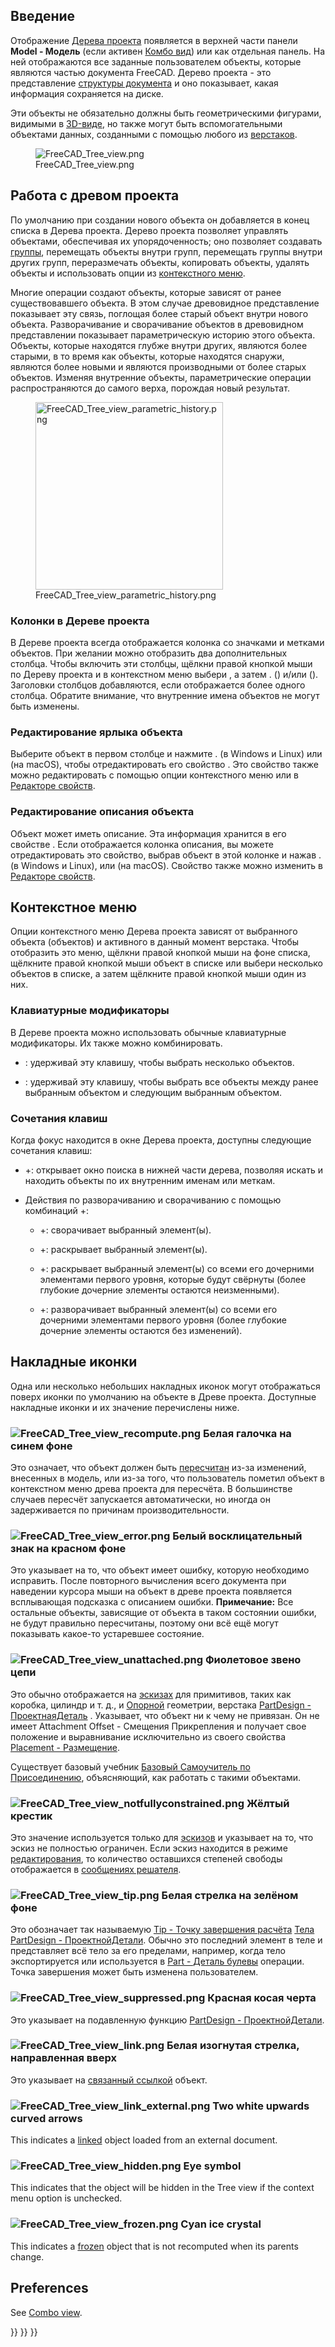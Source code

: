 <languages/>
{{TOCright}}

<span id="Introduction"></span>
== Введение ==

Отображение [[Tree_view/ru|Дерева проекта]] появляется в верхней части панели '''Model - Модель''' (если активен [[Combo_view/ru|Комбо вид]]) или как отдельная панель. На ней отображаются все заданные пользователем объекты, которые являются частью документа FreeCAD. Дерево проекта - это представление [[Document_structure/ru|структуры документа]] и оно показывает, какая информация сохраняется на диске.

Эти объекты не обязательно должны быть геометрическими фигурами, видимыми в [[3D_view/ru|3D-виде]], но также могут быть вспомогательными объектами данных, созданными с помощью любого из [[Workbenches/ru|верстаков]].

[[File:FreeCAD_Tree_view.png]]

{{Caption|Древо проекта, показывающее различные элементы документа}}

<span id="Working_with_the_Tree_view"></span>
== Работа с древом проекта ==

По умолчанию при создании нового объекта он добавляется в конец списка в Дерева проекта. Дерево проекта позволяет управлять объектами, обеспечивая их упорядоченность; оно позволяет создавать [[Std_Group/ru|группы]], перемещать объекты внутри групп, перемещать группы внутри других групп, переразмечать объекты, копировать объекты, удалять объекты и использовать опции из [[#Context_menu/ru|контекстного меню]].

Многие операции создают объекты, которые зависят от ранее существовавшего объекта. В этом случае древовидное представление показывает эту связь, поглощая более старый объект внутри нового объекта. Разворачивание и сворачивание объектов в древовидном представлении показывает параметрическую историю этого объекта. Объекты, которые находятся глубже внутри других, являются более старыми, в то время как объекты, которые находятся снаружи, являются более новыми и являются производными от более старых объектов. Изменяя внутренние объекты, параметрические операции распространяются до самого верха, порождая новый результат.

[[File:FreeCAD_Tree_view_parametric_history.png|x300px]]

{{Caption|Самый верхний объект создаётся путём выполнения параметрических операций над объектами, которые сами были созданы предыдущими операциями.<br>
Полное раскрытие дерева показывает исходные элементы, которые были использованы для создания частей твёрдых тел.}}

<span id="Tree_view_columns"></span>
=== Колонки в Дереве проекта ===

В Дереве проекта всегда отображается колонка со значками и метками объектов. При желании можно отобразить два дополнительных столбца. Чтобы включить эти столбцы, щёлкни правой кнопкой мыши по Дереву проекта и в контекстном меню выбери {{MenuCommand|Tree settings - Настройки дерева}}, а затем {{MenuCommand|Show description - Показать описание}}. ({{Version/ru|0.21}}) и/или {{MenuCommand|Show internal name - Показать внутреннее имя}} ({{Version/ru|1.0}}). Заголовки столбцов добавляются, если отображается более одного столбца. Обратите внимание, что внутренние имена объектов не могут быть изменены.

<span id="Edit_object_label"></span>
=== Редактирование ярлыка объекта ===

Выберите объект в первом столбце и нажмите {{KEY|F2}}. (в Windows и Linux) или {{KEY|Enter}} (на macOS), чтобы отредактировать его свойство {{PropertyData|Label - Ярлык}}. Это свойство также можно редактировать с помощью опции контекстного меню {{MenuCommand|Rename - Переименовать}} или в [[Property_editor/ru|Редакторе свойств]].

<span id="Edit_object_description"></span>
=== Редактирование описания объекта ===

Объект может иметь описание. Эта информация хранится в его свойстве {{PropertyData|Label2 - Ярлык2}}. Если отображается колонка описания, вы можете отредактировать это свойство, выбрав объект в этой колонке и нажав {{KEY|F2}}. (в Windows и Linux), или {{KEY|Enter}} (на macOS). Свойство также можно изменить в [[Property_editor/ru|Редакторе свойств]].

<span id="Context_menu"></span>
== Контекстное меню ==

Опции контекстного меню Дерева проекта зависят от выбранного объекта (объектов) и активного в данный момент верстака. Чтобы отобразить это меню, щёлкни правой кнопкой мыши на фоне списка, щёлкните правой кнопкой мыши объект в списке или выбери несколько объектов в списке, а затем щёлкните правой кнопкой мыши один из них.

<span id="Keyboard_modifiers"></span>
=== Клавиатурные модификаторы ===

В Дереве проекта можно использовать обычные клавиатурные модификаторы. Их также можно комбинировать.
* {{KEY|Ctrl}}: удерживай эту клавишу, чтобы выбрать несколько объектов.
* {{KEY|Shift}}: удерживай эту клавишу, чтобы выбрать все объекты между ранее выбранным объектом и следующим выбранным объектом.

<span id="Keyboard_shortcuts"></span>
=== Сочетания клавиш ===

Когда фокус находится в окне Дерева проекта, доступны следующие сочетания клавиш:
* {{KEY|Ctrl}}+{{KEY|F}}: открывает окно поиска в нижней части дерева, позволяя искать и находить объекты по их внутренним именам или меткам.
* Действия по разворачиванию и сворачиванию с помощью комбинаций {{KEY|Alt}}+{{KEY|Arrow}}: {{Version/ru|0.20}}
** {{KEY|Alt}}+{{KEY|Left}}: сворачивает выбранный элемент(ы).
** {{KEY|Alt}}+{{KEY|Right}}: раскрывает выбранный элемент(ы).
** {{KEY|Alt}}+{{KEY|Up}}: раскрывает выбранный элемент(ы) со всеми его дочерними элементами первого уровня, которые будут свёрнуты (более глубокие дочерние элементы остаются неизменными).
** {{KEY|Alt}}+{{KEY|Down}}: разворачивает выбранный элемент(ы) со всеми его дочерними элементами первого уровня (более глубокие дочерние элементы остаются без изменений).

<span id="Overlay_icons"></span>
==Накладные иконки==

Одна или несколько небольших накладных иконок могут отображаться поверх иконки по умолчанию на объекте в Древе проекта. Доступные накладные иконки и их значение перечислены ниже.

<span id="File:FreeCAD_Tree_view_recompute.png_White_check_mark_on_blue_background"></span>
=== [[File:FreeCAD_Tree_view_recompute.png]] Белая галочка на синем фоне ===

Это означает, что объект должен быть [[Std_Refresh/ru|пересчитан]] из-за изменений, внесенных в модель, или из-за того, что пользователь пометил объект в контекстном меню древа проекта для пересчёта. В большинстве случаев пересчёт запускается автоматически, но иногда он задерживается по причинам производительности.

<span id="File:FreeCAD_Tree_view_error.png_White_exclamation_mark_on_red_background"></span>
=== [[File:FreeCAD_Tree_view_error.png]] Белый восклицательный знак на красном фоне ===

Это указывает на то, что объект имеет ошибку, которую необходимо исправить. После повторного вычисления всего документа при наведении курсора мыши на объект в древе проекта появляется всплывающая подсказка с описанием ошибки. '''Примечание:''' Все остальные объекты, зависящие от объекта в таком состоянии ошибки, не будут правильно пересчитаны, поэтому они всё ещё могут показывать какое-то устаревшее состояние.

<span id="File:FreeCAD_Tree_view_unattached.png_Purple_chain_link"></span>
=== [[File:FreeCAD_Tree_view_unattached.png]] Фиолетовое звено цепи ===

Это обычно отображается на [[Sketch/ru|эскизах]] для примитивов, таких как коробка, цилиндр и т. д., и [[Datum/ru|Опорной]] геометрии, верстака [[PartDesign_Workbench/ru|PartDesign - ПроектнаяДеталь]] . Указывает, что объект ни к чему не привязан. Он не имеет Attachment Offset - Смещения Прикрепления и получает свое положение и выравнивание исключительно из своего свойства [[Placement/ru|Placement - Размещение]].

Существует базовый учебник [[Basic_Attachment_Tutorial/ru|Базовый Самоучитель по Присоединению]], объясняющий, как работать с такими объектами.

<span id="File:FreeCAD_Tree_view_notfullyconstrained.png_Yellow_X"></span>
=== [[File:FreeCAD_Tree_view_notfullyconstrained.png]] Жёлтый крестик ===

Это значение используется только для [[Sketch/ru|эскизов]] и указывает на то, что эскиз не полностью ограничен. Если эскиз находится в режиме [[Sketcher_EditSketch/ru|редактирования]], то количество оставшихся степеней свободы отображается в [[Sketcher_Dialog#Solver_messages/ru|сообщениях решателя]].

<span id="File:FreeCAD_Tree_view_tip.png_White_arrow_on_green_background"></span>
=== [[File:FreeCAD_Tree_view_tip.png]] Белая стрелка на зелёном фоне ===

Это обозначает так называемую [[PartDesign_Body#Tip/ru|Tip - Точку завершения расчёта]] [[PartDesign_Body/ru|Тела PartDesign  - ПроектнойДетали]]. Обычно это последний элемент в теле и представляет всё тело за его пределами, например, когда тело экспортируется или используется в [[Part_Boolean/ru|Part - Деталь булевы]] операции. Точка завершения может быть изменена пользователем.

<span id="File:FreeCAD_Tree_view_suppressed.png_Red_backslash"></span>
=== [[File:FreeCAD_Tree_view_suppressed.png]] Красная косая черта ===

{{Version/ru|1.0}}

Это указывает на подавленную функцию [[PartDesign_Workbench/ru|PartDesign - ПроектнойДетали]].

<span id="File:FreeCAD_Tree_view_link.png_White_upwards_curved_arrow"></span>
=== [[File:FreeCAD_Tree_view_link.png]] Белая изогнутая стрелка, направленная вверх ===

Это указывает на [[Std_LinkMake/ru|связанный ссылкой]] объект.

=== [[File:FreeCAD_Tree_view_link_external.png]] Two white upwards curved arrows ===

This indicates a [[Std_LinkMake|linked]] object loaded from an external document.

=== [[File:FreeCAD_Tree_view_hidden.png]] Eye symbol ===

This indicates that the object will be hidden in the Tree view if the {{MenuCommand|Show items hidden in Tree view}} context menu option is unchecked.

=== [[File:FreeCAD_Tree_view_frozen.png]] Cyan ice crystal ===

{{Version|1.0}}

This indicates a [[Std_ToggleFreeze|frozen]] object that is not recomputed when its parents change.

== Preferences ==

See [[Combo_view#Preferences|Combo view]].


{{Interface_navi{{#translation:}}}}
{{Std_Base_navi{{#translation:}}}}
{{Userdocnavi{{#translation:}}}}